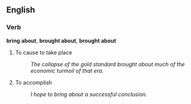 ==English==

===Verb===
'''bring about''', '''brought about''', '''brought about'''

# To cause to take place
#: ''The collapse of the gold standard brought about much of the economic turmoil of that era.''
# To accomplish
#: ''I hope to bring about a successful conclusion.''
